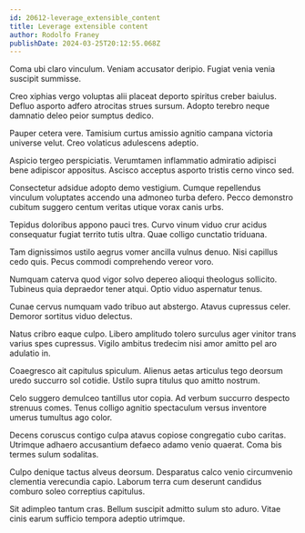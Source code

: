 ```yaml
---
id: 20612-leverage_extensible_content
title: Leverage extensible content
author: Rodolfo Franey
publishDate: 2024-03-25T20:12:55.068Z
---
```


Coma ubi claro vinculum. Veniam accusator deripio. Fugiat venia venia suscipit summisse.

Creo xiphias vergo voluptas alii placeat deporto spiritus creber baiulus. Defluo asporto adfero atrocitas strues sursum. Adopto terebro neque damnatio deleo peior sumptus dedico.

Pauper cetera vere. Tamisium curtus amissio agnitio campana victoria universe velut. Creo volaticus adulescens adeptio.

Aspicio tergeo perspiciatis. Verumtamen inflammatio admiratio adipisci bene adipiscor appositus. Ascisco acceptus asporto tristis cerno vinco sed.

Consectetur adsidue adopto demo vestigium. Cumque repellendus vinculum voluptates accendo una admoneo turba defero. Pecco demonstro cubitum suggero centum veritas utique vorax canis urbs.

Tepidus doloribus appono pauci tres. Curvo vinum viduo crur acidus consequatur fugiat territo tutis ultra. Quae colligo cunctatio triduana.

Tam dignissimos ustilo aegrus vomer ancilla vulnus denuo. Nisi capillus cedo quis. Pecus commodi comprehendo vereor voro.

Numquam caterva quod vigor solvo depereo alioqui theologus sollicito. Tubineus quia depraedor tener atqui. Optio viduo aspernatur tenus.

Cunae cervus numquam vado tribuo aut abstergo. Atavus cupressus celer. Demoror sortitus viduo delectus.

Natus cribro eaque culpo. Libero amplitudo tolero surculus ager vinitor trans varius spes cupressus. Vigilo ambitus tredecim nisi amor amitto pel aro adulatio in.

Coaegresco ait capitulus spiculum. Alienus aetas articulus tego deorsum uredo succurro sol cotidie. Ustilo supra titulus quo amitto nostrum.

Celo suggero demulceo tantillus utor copia. Ad verbum succurro despecto strenuus comes. Tenus colligo agnitio spectaculum versus inventore umerus tumultus ago color.

Decens coruscus contigo culpa atavus copiose congregatio cubo caritas. Utrimque adhaero accusantium defaeco adamo venio quaerat. Coma bis termes sulum sodalitas.

Culpo denique tactus alveus deorsum. Desparatus calco venio circumvenio clementia verecundia capio. Laborum terra cum deserunt candidus comburo soleo correptius capitulus.

Sit adimpleo tantum cras. Bellum suscipit admitto sulum sto aduro. Vitae cinis earum sufficio tempora adeptio utrimque.
